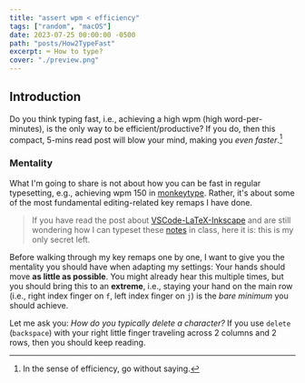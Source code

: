 ```yaml
---
title: "assert wpm < efficiency"
tags: ["random", "macOS"]
date: 2023-07-25 00:00:00 -0500
path: "posts/How2TypeFast"
excerpt: ⌨️ How to type?
cover: "./preview.png"
---
```


## Introduction

Do you think typing fast, i.e., achieving a high wpm (high word-per-minutes), is the only way to be efficient/productive? If you do, then this compact, 5-mins read post will blow your mind, making you *even faster*.[^1]

[^1]: In the sense of efficiency, go without saying.

### Mentality

What I'm going to share is not about how you can be fast in regular typesetting, e.g., achieving wpm 150 in [monkeytype](https://monkeytype.com). Rather, it's about some of the most fundamental editing-related key remaps I have done.

>If you have read the post about [VSCode-LaTeX-Inkscape](../VSCode-LaTeX-Inkscape) and are still wondering how I can typeset these [notes](../Notes) in class, here it is: this is my only secret left.

Before walking through my key remaps one by one, I want to give you the mentality you should have when adapting my settings: Your hands should move **as little as possible**. You might already hear this multiple times, but you should bring this to an **extreme**, i.e., staying your hand on the main row (i.e., right index finger on `f`, left index finger on `j`) is the *bare minimum* you should achieve.

Let me ask you: *How do you typically delete a character?* If you use `delete` (`backspace`) with your right little finger traveling across 2 columns and 2 rows, then you should keep reading.

